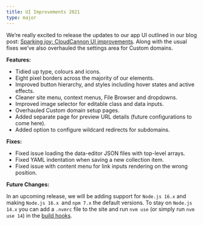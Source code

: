 ```yaml
---
title: UI Improvements 2021
type: major
---
```

We’re really excited to release the updates to our app UI outlined in our blog post: [Sparking joy: CloudCannon UI improvements](https://cloudcannon.com/blog/ui-improvements-2021/). Along with the usual fixes we’ve also overhauled the settings area for Custom domains.

**Features:**

* Tidied up type, colours and icons.
* Eight pixel borders across the majority of our elements.
* Improved button hierarchy, and styles including hover states and active effects.
* Cleaner site menu, context menus, File Browser and dropdowns.
* Improved image selector for editable class and data inputs.
* Overhauled Custom domain setup pages.
* Added separate page for preview URL details (future configurations to come here).
* Added option to configure wildcard redirects for subdomains.

**Fixes:**

* Fixed issue loading the data-editor JSON files with top-level arrays.
* Fixed YAML indentation when saving a new collection item.
* Fixed issue with content menu for link inputs rendering on the wrong position.

**Future Changes:**

In an upcoming release, we will be adding support for `Node.js 16.x` and making `Node.js 16.x `and `npm 7.x` the default versions. To stay on `Node.js 14.x` you can add a `.nvmrc` file to the site and run `nvm use` (or simply run `nvm use 14`) in the [build hooks](https://github.com/nvm-sh/nvm#usage).


